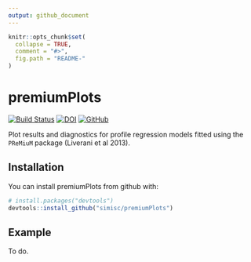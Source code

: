 ```yaml
---
output: github_document
---
```


<!-- README.md is generated from README.Rmd. Please edit that file -->

```r
knitr::opts_chunk$set(
  collapse = TRUE,
  comment = "#>",
  fig.path = "README-"
)
```

# premiumPlots

[![Build Status](https://travis-ci.com/simisc/premiumPlots.svg?branch=master)](https://travis-ci.com/simisc/premiumPlots)
[![DOI](https://zenodo.org/badge/120929260.svg)](https://zenodo.org/badge/latestdoi/120929260)
[![GitHub](https://img.shields.io/github/license/simisc/premiumPlots)](https://github.com/simisc/premiumPlots/blob/master/LICENSE)

Plot results and diagnostics for profile regression models fitted using the `PReMiuM` package (Liverani et al 2013).

## Installation

You can install premiumPlots from github with:

```r
# install.packages("devtools")
devtools::install_github("simisc/premiumPlots")
```

## Example

To do.
